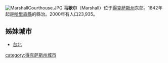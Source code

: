 [[File:MarshallCourthouse.JPG|thumb]]
'''马歇尔'''（Marshall）位于[[得克萨斯州|得克萨斯州]]东部。1842年起是[[哈里森縣_(德克薩斯州)|哈里森縣]]的縣治。2000年有人口23,935。

== 姊妹城市 ==
*{{ROC}}[[台北|台北]]

{{commonscat}}
{{coord|display=title}}
{{normdaten}}
{{DEFAULTSORT:marshall}}
[[category:得克萨斯州城市|category:得克萨斯州城市]]
{{texas-stub}}